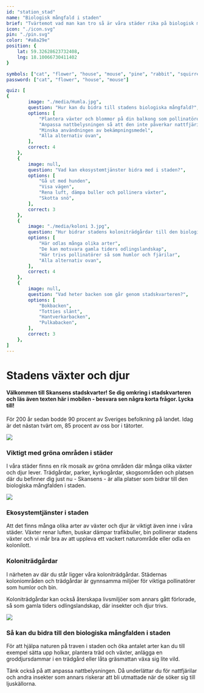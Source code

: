 ```yaml
---
id: "station_stad"
name: "Biologisk mångfald i staden"
brief: "Tvärtemot vad man kan tro så är våra städer rika på biologisk mångfald."
icon: "./icon.svg"
pin: "./pin.svg"
color: "#a8a29e"
position: {
    lat: 59.32628623732408,
    lng: 18.10066730411402
}

symbols: ["cat", "flower", "house", "mouse", "pine", "rabbit", "squirrel", "town", "woods"]
password: ["cat", "flower", "house", "mouse"]

quiz: [
{
        image: "./media/Humla.jpg",
        question: "Hur kan du bidra till stadens biologiska mångfald?",
        options: [
            "Plantera växter och blommor på din balkong som pollinatörer tycker om",
            "Anpassa nattbelysningen så att den inte påverkar nattfjärilar",
            "Minska användningen av bekämpningsmedel",
            "Alla alternativ ovan",
        ],
        correct: 4
    },
    {
        image: null,
        question: "Vad kan ekosystemtjänster bidra med i staden?",
        options: [
            "Gå ut med hunden",
            "Visa vägen",
            "Rena luft, dämpa buller och pollinera växter",
            "Skotta snö",
        ],
        correct: 3
    },
    {
        image: "./media/koloni 3.jpg",
        question: "Hur bidrar stadens koloniträdgårdar till den biologiska mångfalden?",
        options: [
            "Här odlas många olika arter",
            "De kan motsvara gamla tiders odlingslandskap",
            "Här trivs pollinatörer så som humlor och fjärilar",
            "Alla alternativ ovan",
        ],
        correct: 4
    },   
    {
        image: null,
        question: "Vad heter backen som går genom stadskvarteren?",
        options: [
            "Bokbacken",
            "Totties slänt",
            "Hantverkarbacken",
            "Pulkabacken",
        ],
        correct: 3
    },    
]
---
```


# Stadens växter och djur

#### Välkommen till Skansens stadskvarter! Se dig omkring i stadskvarteren och läs även texten här i mobilen - besvara sen några korta frågor. Lycka till!

För 200 år sedan bodde 90 procent av Sveriges befolkning på landet. Idag är det nästan tvärt om, 85 procent av oss bor i tätorter.

<img
     src="/stations/stad/media/Staden.jpg">
</img>

### Viktigt med gröna områden i städer

I våra städer finns en rik mosaik av gröna områden där många olika växter och djur lever. Trädgårdar, parker, kyrkogårdar, skogsområden och platsen där du befinner dig just nu - Skansens - är alla platser som bidrar till den biologiska mångfalden i staden. 

<img
     src="/stations/stad/media/Skanegarden.jpg">
</img>

### Ekosystemtjänster i staden

Att det finns många olika arter av växter och djur är viktigt även inne i våra städer. Växter renar luften, buskar dämpar trafikbuller, bin pollinerar stadens växter och vi mår bra av att uppleva ett vackert naturområde eller odla en kolonilott. 

### Koloniträdgårdar

I närheten av där du står ligger våra koloniträdgårdar. Städernas koloniområden och trädgårdar är gynnsamma miljöer för viktiga pollinatörer som humlor och bin.

Koloniträdgårdar kan också återskapa livsmiljöer som annars gått förlorade, så som gamla tiders odlingslandskap, där insekter och djur trivs.

<img
     src="/stations/stad/media/koloni 1.jpg">
</img>

### Så kan du bidra till den biologiska mångfalden i staden

För att hjälpa naturen på traven i staden och öka antalet arter kan du till exempel sätta upp holkar, plantera träd och växter, anlägga en groddjursdammar i en trädgård eller låta gräsmattan växa sig lite vild. 

Tänk också på att anpassa nattbelysningen. Då underlättar du för nattfjärilar och andra insekter som annars riskerar att bli utmattade när de söker sig till ljuskällorna.
